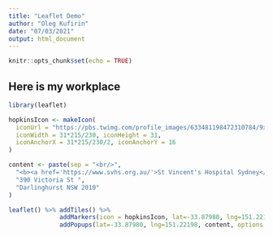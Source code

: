 ```yaml
---
title: "Leaflet Demo"
author: "Oleg Kufirin"
date: "07/03/2021"
output: html_document
---
```


```r
knitr::opts_chunk$set(echo = TRUE)
```

## Here is my workplace


```r
library(leaflet)

hopkinsIcon <- makeIcon(
  iconUrl = "https://pbs.twimg.com/profile_images/633481198472310784/9xzhEhuq_400x400.jpg",
  iconWidth = 31*215/230, iconHeight = 31,
  iconAnchorX = 31*215/230/2, iconAnchorY = 16
)

content <- paste(sep = "<br/>",
  "<b><a href='https://www.svhs.org.au/'>St Vincent's Hospital Sydney</a></b>",
  "390 Victoria St ",
  "Darlinghurst NSW 2010"
)

leaflet() %>% addTiles() %>% 
              addMarkers(icon = hopkinsIcon, lat=-33.87980, lng=151.22198,) %>%
              addPopups(lat=-33.87980, lng=151.22198, content, options = popupOptions(closeButton = FALSE))
  
```

